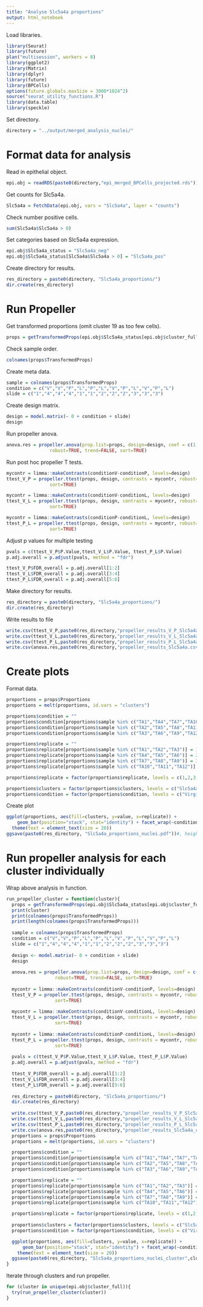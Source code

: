 ```yaml
---
title: "Analyse Slc5a4a proportions"
output: html_notebook
---
```


Load libraries.
```r
library(Seurat)
library(future)
plan("multisession", workers = 8)
library(ggplot2)
library(Matrix)
library(dplyr)
library(future)
library(BPCells)
options(future.globals.maxSize = 3000*1024^2)
source("seurat_utility_functions.R")
library(data.table)
library(speckle)
```

Set directory.
```r
directory = "../output/merged_analysis_nuclei/"
```

# Format data for analysis

Read in epithelial object.
```r
epi.obj = readRDS(paste0(directory,"epi_merged_BPCells_projected.rds"))
```

Get counts for Slc5a4a.
```r
Slc5a4a = FetchData(epi.obj, vars = "Slc5a4a", layer = "counts") 
```

Check number positive cells.
```r
sum(Slc5a4a$Slc5a4a > 0)
```

Set categories based on Slc5a4a expression.
```r
epi.obj$Slc5a4a_status = "Slc5a4a_neg"
epi.obj$Slc5a4a_status[Slc5a4a$Slc5a4a > 0] = "Slc5a4a_pos"
```

Create directory for results.
```r
res_directory = paste0(directory, "Slc5a4a_proportions/")
dir.create(res_directory)
```

# Run Propeller

Get transformed proportions (omit cluster 19 as too few cells).
```r
props = getTransformedProps(epi.obj$Slc5a4a_status[epi.obj$cluster_full != "19"], epi.obj$sample[epi.obj$cluster_full != "19"], transform="logit")
```

Check sample order.
```r
colnames(props$TransformedProps)
```

Create meta data.
```r
sample = colnames(props$TransformedProps)
condition = c("V","V","P","L","P","L","V","P","L","V","P","L")
slide = c("1","4","4","4","1","1","2","2","2","3","3","3")
```

Create design matrix.
```r
design = model.matrix(~ 0 + condition + slide)
design
```

Run propeller anova.
```r
anova.res = propeller.anova(prop.list=props, design=design, coef = c(1,2,3),
                robust=TRUE, trend=FALSE, sort=TRUE)
```

Run post hoc propeller T tests.
```r
mycontr = limma::makeContrasts(conditionV-conditionP, levels=design)
ttest_V_P = propeller.ttest(props, design, contrasts = mycontr, robust=TRUE, trend=FALSE, 
                sort=TRUE)

mycontr = limma::makeContrasts(conditionV-conditionL, levels=design)
ttest_V_L = propeller.ttest(props, design, contrasts = mycontr, robust=TRUE, trend=FALSE, 
                sort=TRUE)

mycontr = limma::makeContrasts(conditionP-conditionL, levels=design)
ttest_P_L = propeller.ttest(props, design, contrasts = mycontr, robust=TRUE, trend=FALSE, 
                sort=TRUE)
```

Adjust p values for multiple testing
```r
pvals = c(ttest_V_P$P.Value,ttest_V_L$P.Value, ttest_P_L$P.Value)
p.adj.overall = p.adjust(pvals, method = "fdr")

ttest_V_P$FDR_overall = p.adj.overall[1:2]
ttest_V_L$FDR_overall = p.adj.overall[3:4]
ttest_P_L$FDR_overall = p.adj.overall[5:6]
```

Make directory for results.
```r
res_directory = paste0(directory, "Slc5a4a_proportions/")
dir.create(res_directory)
```

Write results to file
```r
write.csv(ttest_V_P,paste0(res_directory,"propeller_results_V_P_Slc5a4a.csv"))
write.csv(ttest_V_L,paste0(res_directory,"propeller_results_V_L_Slc5a4a.csv"))
write.csv(ttest_P_L,paste0(res_directory,"propeller_results_P_L_Slc5a4a.csv"))
write.csv(anova.res,paste0(res_directory,"propeller_results_Slc5a4a.csv"))
```

# Create plots

Format data.
```r
proportions = props$Proportions
proportions = melt(proportions, id.vars = "clusters")

proportions$condition = ""
proportions$condition[proportions$sample %in% c("TA1","TA4","TA7","TA10")] = "Virgin"
proportions$condition[proportions$sample %in% c("TA2","TA5","TA8","TA11")] = "Pregnant"
proportions$condition[proportions$sample %in% c("TA3","TA6","TA9","TA12")] = "Lactating"

proportions$replicate = ""
proportions$replicate[proportions$sample %in% c("TA1","TA2","TA3")] = 1
proportions$replicate[proportions$sample %in% c("TA4","TA5","TA6")] = 2
proportions$replicate[proportions$sample %in% c("TA7","TA8","TA9")] = 3
proportions$replicate[proportions$sample %in% c("TA10","TA11","TA12")] = 4

proportions$replicate = factor(proportions$replicate, levels = c(1,2,3,4))

proportions$clusters = factor(proportions$clusters, levels = c("Slc5a4a_neg","Slc5a4a_pos"))
proportions$condition = factor(proportions$condition, levels = c("Virgin", "Pregnant","Lactating"))
```

Create plot
```r
ggplot(proportions, aes(fill=clusters, y=value, x=replicate)) + 
    geom_bar(position="stack", stat="identity") + facet_wrap(~condition) + theme_classic() +
  theme(text = element_text(size = 20))
ggsave(paste0(res_directory, "Slc5a4a_proportions_nuclei.pdf"))#, height = 3, width = 6)
```

# Run propeller analysis for each cluster individually

Wrap above analysis in function.
```r
run_propeller_cluster = function(cluster){
  props = getTransformedProps(epi.obj$Slc5a4a_status[epi.obj$cluster_full == cluster], epi.obj$sample[epi.obj$cluster_full == cluster], transform="logit")
  print(cluster)
  print(colnames(props$TransformedProps))
  print(length(colnames(props$TransformedProps)))
  
  sample = colnames(props$TransformedProps)
  condition = c("V","V","P","L","P","L","V","P","L","V","P","L")
  slide = c("1","4","4","4","1","1","2","2","2","3","3","3")
  
  design <- model.matrix(~ 0 + condition + slide)
  design
  
  anova.res = propeller.anova(prop.list=props, design=design, coef = c(1,2,3),
                  robust=TRUE, trend=FALSE, sort=TRUE)
  
  mycontr = limma::makeContrasts(conditionV-conditionP, levels=design)
  ttest_V_P = propeller.ttest(props, design, contrasts = mycontr, robust=TRUE, trend=FALSE, 
                  sort=TRUE)
  
  mycontr = limma::makeContrasts(conditionV-conditionL, levels=design)
  ttest_V_L = propeller.ttest(props, design, contrasts = mycontr, robust=TRUE, trend=FALSE, 
                  sort=TRUE)
  
  mycontr = limma::makeContrasts(conditionP-conditionL, levels=design)
  ttest_P_L = propeller.ttest(props, design, contrasts = mycontr, robust=TRUE, trend=FALSE, 
                  sort=TRUE)
  
  pvals = c(ttest_V_P$P.Value,ttest_V_L$P.Value, ttest_P_L$P.Value)
  p.adj.overall = p.adjust(pvals, method = "fdr")
  
  ttest_V_P$FDR_overall = p.adj.overall[1:2]
  ttest_V_L$FDR_overall = p.adj.overall[3:4]
  ttest_P_L$FDR_overall = p.adj.overall[5:6]
  
  res_directory = paste0(directory, "Slc5a4a_proportions/")
  dir.create(res_directory)
  
  write.csv(ttest_V_P,paste0(res_directory,"propeller_results_V_P_Slc5a4a_cluster", cluster,".csv"))
  write.csv(ttest_V_L,paste0(res_directory,"propeller_results_V_L_Slc5a4a_cluster",cluster,".csv"))
  write.csv(ttest_P_L,paste0(res_directory,"propeller_results_P_L_Slc5a4a_cluster",cluster,".csv"))
  write.csv(anova.res,paste0(res_directory,"propeller_results_Slc5a4a_cluster",cluster,".csv"))
  proportions = props$Proportions
  proportions = melt(proportions, id.vars = "clusters")

  proportions$condition = ""
  proportions$condition[proportions$sample %in% c("TA1","TA4","TA7","TA10")] = "Virgin"
  proportions$condition[proportions$sample %in% c("TA2","TA5","TA8","TA11")] = "Pregnant"
  proportions$condition[proportions$sample %in% c("TA3","TA6","TA9","TA12")] = "Lactating"

  proportions$replicate = ""
  proportions$replicate[proportions$sample %in% c("TA1","TA2","TA3")] = 1
  proportions$replicate[proportions$sample %in% c("TA4","TA5","TA6")] = 2
  proportions$replicate[proportions$sample %in% c("TA7","TA8","TA9")] = 3
  proportions$replicate[proportions$sample %in% c("TA10","TA11","TA12")] = 4

  proportions$replicate = factor(proportions$replicate, levels = c(1,2,3,4))
  
  proportions$clusters = factor(proportions$clusters, levels = c("Slc5a4a_neg","Slc5a4a_pos"))
  proportions$condition = factor(proportions$condition, levels = c("Virgin", "Pregnant","Lactating"))

  ggplot(proportions, aes(fill=clusters, y=value, x=replicate)) + 
      geom_bar(position="stack", stat="identity") + facet_wrap(~condition) + theme_classic() +
    theme(text = element_text(size = 20))
  ggsave(paste0(res_directory, "Slc5a4a_proportions_nuclei_cluster",cluster,".pdf"))
}
```

Iterate through clusters and run propeller.
```r
for (cluster in unique(epi.obj$cluster_full)){
  try(run_propeller_cluster(cluster))
}
```

